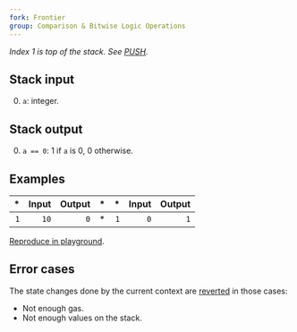 ```yaml
---
fork: Frontier
group: Comparison & Bitwise Logic Operations
---
```


_Index 1 is top of the stack. See [PUSH](/#60)._

## Stack input

0. `a`: integer.

## Stack output

0. `a == 0`: 1 if `a` is 0, 0 otherwise.

## Examples

|  \* | Input | Output |  \* |  \* | Input | Output |
| --: | ----: | -----: | --: | --: | ----: | -----: |
| `1` |  `10` |    `0` |  \* | `1` |   `0` |    `1` |

[Reproduce in playground](/playground?unit=Wei&codeType=Mnemonic&code='~1y1wzz~2yw'~%2F%2F%20Example%20z%5CnyzPUSH1%20w0zISZERO%01wyz~_).

## Error cases

The state changes done by the current context are [reverted](#FD) in those cases:

- Not enough gas.
- Not enough values on the stack.
